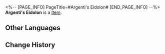 <%-- [PAGE_INFO]
PageTitle=#Argenti's Eidolon#
[END_PAGE_INFO] --%>
{{Item Infobox
|title       = Argenti's Eidolon
|id          = 11302
|image       = Item Argenti's Eidolon.png
|type        = 
|invCategory = 
|rarity      = 5
|effect      = Material for raising Argenti's Eidolon Level.
|description = 
}}
'''Argenti's Eidolon''' is a [[Item]].

==Other Languages==
{{Other Languages
|en   = Argenti's Eidolon
|zhs  = 【银枝】的星魂
|zht  = 【銀枝】的星魂
|ja   = 「アルジェンティ」の星魂
|ko   = [아젠티]의 성혼
|es   = Eidolon de Argenti
|fr   = Eidolon d'Argenti
|ru   = Эйдолон Аргенти
|th   = Eidolon ของ Argenti
|vi   = Tinh Hồn Argenti
|de   = Argentis Eidolon
|id   = Argenti's Eidolon
|pt   = Eidolon de Argenti
}}

==Change History==
{{Change History|2.0}}